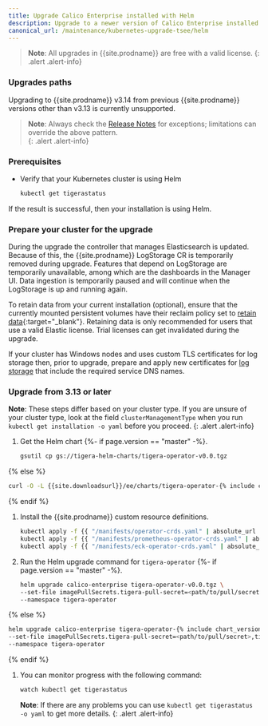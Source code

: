 ```yaml
---
title: Upgrade Calico Enterprise installed with Helm
description: Upgrade to a newer version of Calico Enterprise installed with Helm.
canonical_url: /maintenance/kubernetes-upgrade-tsee/helm
---
```


>**Note**: All upgrades in {{site.prodname}} are free with a valid license.
{: .alert .alert-info}

### Upgrades paths

Upgrading to {{site.prodname}} v3.14 from previous {{site.prodname}} versions other than v3.13 is currently unsupported.

>**Note**: Always check the [Release Notes]({{site.baseurl}}/release-notes/) for exceptions; limitations can override the above pattern.  
{: .alert .alert-info}

### Prerequisites

- Verify that your Kubernetes cluster is using Helm

   ```bash
   kubectl get tigerastatus
   ```
If the result is successful, then your installation is using Helm.

### Prepare your cluster for the upgrade

During the upgrade the controller that manages Elasticsearch is updated. Because of this, the {{site.prodname}} LogStorage
CR is temporarily removed during upgrade. Features that depend on LogStorage are temporarily unavailable, among which
are the dashboards in the Manager UI. Data ingestion is temporarily paused and will continue when the LogStorage is
up and running again.

To retain data from your current installation (optional), ensure that the currently mounted persistent volumes
have their reclaim policy set to [retain data](https://kubernetes.io/docs/tasks/administer-cluster/change-pv-reclaim-policy/){:target="_blank"}.
Retaining data is only recommended for users that use a valid Elastic license. Trial licenses can get invalidated during
the upgrade.

If your cluster has Windows nodes and uses custom TLS certificates for log storage then, prior to upgrade, prepare and apply new certificates for [log storage]({{site.baseurl}}/security/comms/log-storage-tls) that include the required service DNS names.

### Upgrade from 3.13 or later

**Note**: These steps differ based on your cluster type. If you are unsure of your cluster type, look at the field `clusterManagementType` when you run `kubectl get installation -o yaml` before you proceed.
{: .alert .alert-info}

1. Get the Helm chart
{%- if page.version == "master" -%}.

   ```bash
   gsutil cp gs://tigera-helm-charts/tigera-operator-v0.0.tgz
   ```
{% else %}
   ```bash
   curl -O -L {{site.downloadsurl}}/ee/charts/tigera-operator-{% include chart_version_name %}.tgz
   ```
{% endif %}

1. Install the {{site.prodname}} custom resource definitions.

   ```bash
   kubectl apply -f {{ "/manifests/operator-crds.yaml" | absolute_url }}
   kubectl apply -f {{ "/manifests/prometheus-operator-crds.yaml" | absolute_url }}
   kubectl apply -f {{ "/manifests/eck-operator-crds.yaml" | absolute_url }}
   ```

1. Run the Helm upgrade command for `tigera-operator`
{%- if page.version == "master" -%}.

   ```bash
   helm upgrade calico-enterprise tigera-operator-v0.0.tgz \
   --set-file imagePullSecrets.tigera-pull-secret=<path/to/pull/secret>,tigera-prometheus-operator.imagePullSecrets.tigera-pull-secret=<path/to/pull/secret> \
   --namespace tigera-operator
   ```
{% else %}
   ```bash
   helm upgrade calico-enterprise tigera-operator-{% include chart_version_name %}.tgz \
   --set-file imagePullSecrets.tigera-pull-secret=<path/to/pull/secret>,tigera-prometheus-operator.imagePullSecrets.tigera-pull-secret=<path/to/pull/secret> \
   --namespace tigera-operator
   ```
{% endif %}

1. You can monitor progress with the following command:

   ```bash
   watch kubectl get tigerastatus
   ```

    **Note**: If there are any problems you can use `kubectl get tigerastatus -o yaml` to get more details.
    {: .alert .alert-info}
